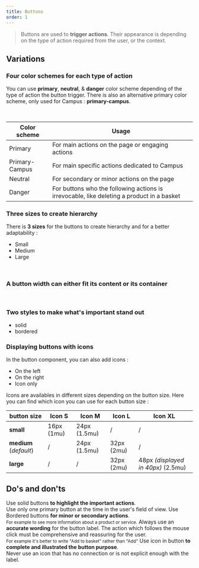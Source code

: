 ```yaml
---
title: Buttons
order: 1
---
```


> Buttons are used to **trigger actions**. Their appearance is depending on the type of action required from the user, or the context.

## Variations


### Four color schemes for each type of action

You can use **primary**, **neutral**, & **danger** color scheme depending of the type of action the button trigger.
There is also an alternative primary color scheme, only used for Campus : **primary-campus**.

<Preview path="button-styles" nude />

<br />

| Color scheme   | Usage                                                                                     |
| -------------- | ----------------------------------------------------------------------------------------- |
| Primary        | For main actions on the page or engaging actions                                          |
| Primary-Campus | For main specific actions dedicated to Campus                                             |
| Neutral        | For secondary or minor actions on the page                                                |
| Danger         | For buttons who the following actions is irrevocable, like deleting a product in a basket |

### Three sizes to create hierarchy

There is **3 sizes** for the buttons to create hierarchy and for a better adaptability :

- Small
- Medium
- Large

<Preview path="button-sizes" nude />

<br />

### A button width can either fit its content or its container

<Preview path="button-widths" nude />

<br />

### Two styles to make what's important stand out

- solid
- bordered

<Preview path="intro" nude />

### Displaying buttons with icons

In the button component, you can also add icons :

- On the left
- On the right
- Icon only

<Preview path="button-icon" nude />

Icons are availables in different sizes depending on the button size. Here you can find which icon you can use for each button size :

| **button size**        | **Icon S** | **Icon M**   | **Icon L** | **Icon XL**                        |
| ---------------------- | ---------- | ------------ | ---------- | ---------------------------------- |
| **small**              | 16px (1mu) | 24px (1.5mu) | /          | /                                  |
| **medium** (_default_) | /          | 24px (1.5mu) | 32px (2mu) | /                                  |
| **large**              | /          | /            | 32px (2mu) | 48px _(displayed in 40px)_ (2.5mu) |

## Do's and don'ts

<HintItem>
  Use solid buttons <b>to highlight the important actions</b>.<br />
</HintItem>

<HintItem>
  Use only one primary button at the time in the user's field of view.
</HintItem>

<HintItem>
  Use Bordered buttons <b>for minor or secondary actions</b>.<br />
  <small>For example to see more information about a product or service.</small>
</HintItem>

<HintItem>
Always use an <b>accurate wording</b> for the button label. The action which follows the mouse click must be comprehensive and reassuring for the user.<br />
<small>For example it's better to write "Add to basket" rather than "Add"</small>
</HintItem>

<HintItem>
  Use icon in button <b>to complete and illustrated the button purpose</b>.<br />
</HintItem>

<HintItem dont>
Never use an icon that has no connection or is not explicit enough with the label.
</HintItem>

<Hint type="dont" title="Never use in proximity two solid buttons with the same color scheme">
    <Preview path="button-proximity-dont" nude />
</Hint>
